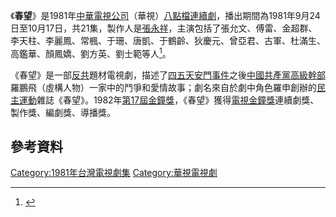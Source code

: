 {{電視節目資訊框
| 名稱         = 春望
| 分類         = 
| 格式         = [[電視連續劇|電視連續劇]]
| 原著         = 
| 編劇         = [[張永祥_(台灣)|張永祥]]、張琬
| 導演         = 徐一工
| 導播         = 李英
| 演出         = 張允文、傅雷、金超群、李天柱、李麗鳳、常楓、于珊、唐凱、于鶴齡、狄慶元、曾亞君、古軍、杜滿生、高鑑華、顏鳳嬌、劉方英、劉士範
| 片頭曲       = 
| 作曲         = 
| 填詞         = 
| 主唱         = 
| 製作公司     = [[中華電視公司|中華電視台]]節目部
| 製作人       = 張永祥
| 執行製作     = 
| 編審         = 
| 頻道         = {{TWN}} [[華視頻道|華視頻道]]
| 每集長0      = 60分鐘
| 開始         = {{start date|1981|9|24}}
| 結束         = {{start date|1981|10|17}}
}}
《'''春望'''》是1981年[[中華電視公司|中華電視公司]]（華視）[[八點檔|八點檔]][[連續劇|連續劇]]，播出期間為1981年9月24日至10月17日，共21集，製作人是[[張永祥_(台灣)|張永祥]]，主演包括了張允文、傅雷、金超群、李天柱、李麗鳳、常楓、于珊、唐凱、于鶴齡、狄慶元、曾亞君、古軍、杜滿生、高鑑華、顏鳳嬌、劉方英、劉士範等人<ref>{{Cite news|url=|author=李亞|title=積極籌備續集 「春望」欲罷不能|magazine=《電視綜合週刊》第287期|publisher=電視綜合週刊社|date=1981-10-12|accessdate=2016-01-26|language=zh-tw|pages=115－117}}</ref>。

《春望》是一部[[反共|反共]]題材電視劇，描述了[[四五天安門事件|四五天安門事件]]之後[[中國共產黨|中國共產黨]][[高級幹部|高級幹部]]羅鵬飛（虛構人物）一家中的鬥爭和愛情故事；劇名來自於劇中角色羅申創辦的[[民主運動|民主運動]]雜誌《春望》。1982年[[第17屆金鐘獎|第17屆金鐘獎]]，《春望》獲得[[電視金鐘獎|電視金鐘獎]]連續劇獎、製作獎、編劇獎、導播獎。

==參考資料==
{{Reflist}}

{{華視八點檔}}
{{台灣古裝/年代/武俠電視劇}}
[[Category:1981年台灣電視劇集|Category:1981年台灣電視劇集]]
[[Category:華視電視劇|Category:華視電視劇]]